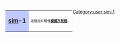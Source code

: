 <div style="float:left;border:solid #F0F8FF 1px;margin:1px">
{| cellspacing="0" style="width:238px;background:#F0F8FF"
| style="width:45px;height:45px;background:#c0c8ff;text-align:center;font-size:14pt" lang="en" | '''[[模擬市民語|sim]]-1'''
| style="font-size:8pt;padding:4pt;line-height:1.25em" | 這個用戶略懂'''[[:Category:user sim-1|模擬市民語]]'''。
|}</div>

<includeonly>[[Category:user sim-1]]</includeonly>